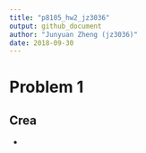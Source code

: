 ```yaml
---
title: "p8105_hw2_jz3036"
output: github_document
author: "Junyuan Zheng (jz3036)"
date: 2018-09-30
---
```


# Problem 1

## Crea

* 
